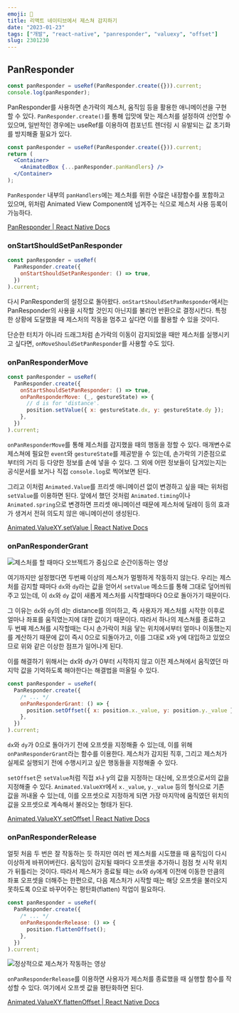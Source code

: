 ```yaml
---
emoji: 🤞
title: 리액트 네이티브에서 제스쳐 감지하기
date: "2023-01-23"
tags: ["개발", "react-native", "panresponder", "valuexy", "offset"]
slug: 2301230
---
```


## PanResponder

```jsx
const panResponder = useRef(PanResponder.create({})).current;
console.log(panResponder);
```

PanResponder를 사용하면 손가락의 제스처, 움직임 등을 활용한 애니메이션을 구현할 수 있다. `PanResponder.create()`를 통해 입맛에 맞는 제스처를 설정하여 선언할 수 있으며, 일반적인 경우에는 useRef를 이용하여 컴포넌트 렌더링 시 유발되는 값 초기화를 방지해줄 필요가 있다.

```jsx
const panResponder = useRef(PanResponder.create({})).current;
return (
  <Container>
    <AnimatedBox {...panResponder.panHandlers} />
  </Container>
);
```

`PanResponder` 내부의 `panHandlers`에는 제스처를 위한 수많은 내장함수를 포함하고 있으며, 위처럼 Animated View Component에 넘겨주는 식으로 제스처 사용 등록이 가능하다.

[PanResponder | React Native Docs](https://reactnative.dev/docs/panresponder)

### onStartShouldSetPanResponder

```jsx
const panResponder = useRef(
  PanResponder.create({
    onStartShouldSetPanResponder: () => true,
  })
).current;
```

다시 PanResponder의 설정으로 돌아왔다. `onStartShouldSetPanResponder`에서는 PanResponder의 사용을 시작할 것인지 아닌지를 불리언 반환으로 결정시킨다. 특정한 상황에 도달했을 때 제스처의 작동을 멈추고 싶다면 이를 활용할 수 있을 것이다.

단순한 터치가 아니라 드래그처럼 손가락의 이동이 감지되었을 때만 제스처를 실행시키고 싶다면, `onMoveShouldSetPanResponder`를 사용할 수도 있다.

### onPanResponderMove

```jsx
const panResponder = useRef(
  PanResponder.create({
    onStartShouldSetPanResponder: () => true,
    onPanResponderMove: (_, gestureState) => {
      // d is for 'distance'.
      position.setValue({ x: gestureState.dx, y: gestureState.dy });
    },
  })
).current;
```

`onPanResponderMove`를 통해 제스처를 감지했을 때의 행동을 정할 수 있다. 매개변수로 제스쳐에 필요한 `event`와 `gestureState`를 제공받을 수 있는데, 손가락의 기준점으로부터의 거리 등 다양한 정보를 손에 넣을 수 있다. 그 외에 어떤 정보들이 담겨있는지는 공식문서를 보거나 직접 `console.log`로 찍어보면 된다.

그리고 이처럼 `Animated.Value`를 프리셋 애니메이션 없이 변경하고 싶을 때는 위처럼 `setValue`를 이용하면 된다. 앞에서 했던 것처럼 `Animated.timing`이나 `Animated.spring`으로 변경하면 프리셋 애니메이션 때문에 제스처에 딜레이 등의 효과가 생겨서 전혀 의도치 않은 애니메이션이 생성된다.

[Animated.ValueXY.setValue | React Native Docs](https://reactnative.dev/docs/animatedvaluexy#setvalue)

### onPanResponderGrant

![제스처를 할 때마다 오브젝트가 중심으로 순간이동하는 영상](./1.gif)

여기까지만 설정했다면 두번째 이상의 제스쳐가 멀쩡하게 작동하지 않는다. 우리는 제스처를 감지할 때마다 `dx`와 `dy`라는 값을 얻어서 `setValue` 메소드를 통해 그대로 덮어씌워주고 있는데, 이 `dx`와 `dy` 값이 새롭게 제스처를 시작할때마다 0으로 돌아가기 때문이다.

그 이유는 `dx`와 `dy`의 d는 distance를 의미하고, 즉 사용자가 제스처를 시작한 이후로 얼마나 좌표를 움직였는지에 대한 값이기 때문이다. 따라서 하나의 제스쳐를 종료하고 두 번째 제스쳐를 시작할때는 다시 손가락이 처음 닿는 위치에서부터 얼마나 이동했는지를 계산하기 때문에 값이 즉시 0으로 되돌아가고, 이를 그대로 x와 y에 대입하고 있었으므로 위와 같은 이상한 점프가 일어나게 된다.

이를 해결하기 위해서는 dx와 dy가 0부터 시작하지 않고 이전 제스쳐에서 움직였던 마지막 값을 기억하도록 해야한다는 해결법을 떠올릴 수 있다.

```jsx
const panResponder = useRef(
  PanResponder.create({
    /* ... */
    onPanResponderGrant: () => {
      position.setOffset({ x: position.x._value, y: position.y._value });
    },
  })
).current;
```

`dx`와 `dy`가 0으로 돌아가기 전에 오프셋을 지정해줄 수 있는데, 이를 위해 `onPanResponderGrant`라는 함수를 이용한다. 제스처가 감지된 직후, 그리고 제스처가 실제로 실행되기 전에 수행시키고 싶은 행동들을 지정해줄 수 있다.

`setOffset`은 `setValue`처럼 직접 x나 y의 값을 지정하는 대신에, 오프셋으로서의 값을 지정해줄 수 있다. `Animated.ValueXY`에서 `x._value`, `y._value` 등의 형식으로 기존 값을 꺼내올 수 있는데, 이를 오프셋으로 지정하게 되면 가장 마지막에 움직였던 위치의 값을 오프셋으로 계속해서 불러오는 형태가 된다.

[Animated.ValueXY.setOffset | React Native Docs](https://reactnative.dev/docs/animatedvaluexy#setoffset)

### onPanResponderRelease

얼핏 처음 두 번은 잘 작동하는 듯 하지만 여러 번 제스처를 시도했을 때 움직임이 다시 이상하게 바뀌어버린다. 움직임이 감지될 때마다 오프셋을 추가하니 점점 첫 시작 위치가 뒤틀리는 것이다. 따라서 제스쳐가 종료될 때는 `dx`와 `dy`에게 이전에 이동한 만큼의 좌표 오프셋을 더해주는 한편으로, 다음 제스처가 시작할 때는 해당 오프셋을 불러오지 못하도록 0으로 바꾸어주는 평탄화(flatten) 작업이 필요하다.

```jsx
const panResponder = useRef(
  PanResponder.create({
    /* ... */
    onPanResponderRelease: () => {
      position.flattenOffset();
    },
  })
).current;
```

![정상적으로 제스쳐가 작동하는 영상](./2.gif)

`onPanResponderRelease`를 이용하면 사용자가 제스처를 종료했을 때 실행할 함수를 작성할 수 있다. 여기에서 오프셋 값을 평탄화하면 된다.

[Animated.ValueXY.flattenOffset | React Native Docs](https://reactnative.dev/docs/animatedvaluexy#flattenoffset)
